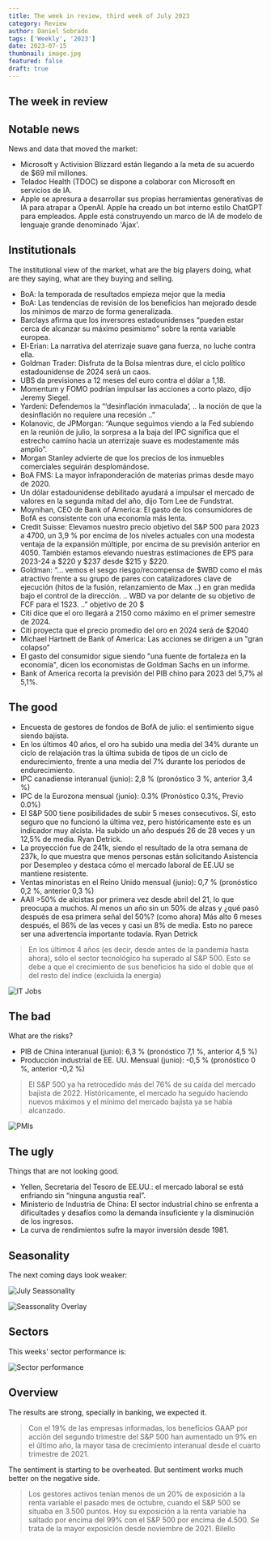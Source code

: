 ```yaml
---
title: The week in review, third week of July 2023
category: Review
author: Daniel Sobrado
tags: ['Weekly', '2023']
date: 2023-07-15
thumbnail: image.jpg
featured: false
draft: true
---
```


## The week in review


## Notable news

News and data that moved the market:
* Microsoft y Activision Blizzard están llegando a la meta de su acuerdo de $69 mil millones.
* Teladoc Health (TDOC) se dispone a colaborar con Microsoft en servicios de IA. 
* Apple se apresura a desarrollar sus propias herramientas generativas de IA para atrapar a OpenAI. Apple ha creado un bot interno estilo ChatGPT para empleados. Apple está construyendo un marco de IA de modelo de lenguaje grande denominado 'Ajax'.

## Institutionals

The institutional view of the market, what are the big players doing, what are they saying, what are they buying and selling.

* BoA: la temporada de resultados empieza mejor que la media
* BoA: Las tendencias de revisión de los beneficios han mejorado desde los mínimos de marzo de forma generalizada.
* Barclays afirma que los inversores estadounidenses “pueden estar cerca de alcanzar su máximo pesimismo” sobre la renta variable europea.
* El-Erian: La narrativa del aterrizaje suave gana fuerza, no luche contra ella.
* Goldman Trader: Disfruta de la Bolsa mientras dure, el ciclo político estadounidense de 2024 será un caos.
* UBS da previsiones a 12 meses del euro contra el dólar a 1,18.
* Momentum y FOMO podrían impulsar las acciones a corto plazo, dijo Jeremy Siegel.
* Yardeni: Defendemos la “‘desinflación inmaculada’, .. la noción de que la desinflación no requiere una recesión ..”
* Kolanovic, de JPMorgan: “Aunque seguimos viendo a la Fed subiendo en la reunión de julio, la sorpresa a la baja del IPC significa que el estrecho camino hacia un aterrizaje suave es modestamente más amplio”.
* Morgan Stanley advierte de que los precios de los inmuebles comerciales seguirán desplomándose.
* BoA FMS: La mayor infraponderación de materias primas desde mayo de 2020.
* Un dólar estadounidense debilitado ayudará a impulsar el mercado de valores en la segunda mitad del año, dijo Tom Lee de Fundstrat.
* Moynihan, CEO de Bank of America: El gasto de los consumidores de BofA es consistente con una economía más lenta.
* Credit Suisse: Elevamos nuestro precio objetivo del S&P 500 para 2023 a 4700, un 3,9 % por encima de los niveles actuales con una modesta ventaja de la expansión múltiple, por encima de su previsión anterior en 4050. También estamos elevando nuestras estimaciones de EPS para 2023-24 a $220 y $237 desde $215 y $220.
* Goldman: “… vemos el sesgo riesgo/recompensa de $WBD como el más atractivo frente a su grupo de pares con catalizadores clave de ejecución (hitos de la fusión, relanzamiento de Max ..) en gran medida bajo el control de la dirección. .. WBD va por delante de su objetivo de FCF para el 1S23. ..”   objetivo de 20 $
* Citi dice que el oro llegará a 2150 como máximo en el primer semestre de 2024.
* Citi proyecta que el precio promedio del oro en 2024 será de $2040
* Michael Hartnett de Bank of America: Las acciones se dirigen a un "gran colapso"
* El gasto del consumidor sigue siendo "una fuente de fortaleza en la economía", dicen los economistas de Goldman Sachs en un informe.
* Bank of America recorta la previsión del PIB chino para 2023 del 5,7% al 5,1%.

## The good

* Encuesta de gestores de fondos de BofA de julio: el sentimiento sigue siendo bajista.
* En los últimos 40 años, el oro ha subido una media del 34% durante un ciclo de relajación tras la última subida de tipos de un ciclo de endurecimiento, frente a una media del 7% durante los periodos de endurecimiento.
* IPC canadiense interanual  (junio): 2,8 % (pronóstico 3 %, anterior 3,4 %)
* IPC de la Eurozona mensual (junio): 0.3% (Pronóstico 0.3%, Previo 0.0%)
* El S&P 500 tiene posibilidades de subir 5 meses consecutivos.  Sí, esto seguro que no funcionó la última vez, pero históricamente este es un indicador muy alcista.  Ha subido un año después 26 de 28 veces y un 12,5% de media. Ryan Detrick.
* La proyección fue de 241k, siendo el resultado de la otra semana de 237k, lo que muestra que menos personas están solicitando Asistencia por Desempleo y destaca cómo el mercado laboral de EE.UU se mantiene resistente.
* Ventas minoristas en el Reino Unido mensual (junio): 0,7 % (pronóstico 0,2 %, anterior 0,3 %)
* AAII >50% de alcistas por primera vez desde abril del 21, lo que preocupa a muchos. Al menos un año sin un 50% de alzas y ¿qué pasó después de esa primera señal del 50%? (como ahora) Más alto 6 meses después, el 86% de las veces y casi un 8% de media. Esto no parece ser una advertencia importante todavía. Ryan Detrick

> En los últimos 4 años (es decir, desde antes de la pandemia hasta ahora), sólo el sector tecnológico ha superado al S&P 500. Esto se debe a que el crecimiento de sus beneficios ha sido el doble que el del resto del índice (excluida la energía)

![IT Jobs]()

## The bad

What are the risks?

* PIB de China interanual (junio): 6,3 % (pronóstico 7,1 %, anterior 4,5 %)
* Producción industrial de EE. UU. Mensual (junio): -0,5 % (pronóstico 0 %, anterior -0,2 %)

> El S&P 500 ya ha retrocedido más del 76% de su caída del mercado bajista de 2022.  Históricamente, el mercado ha seguido haciendo nuevos máximos y el mínimo del mercado bajista ya se había alcanzado.

![PMIs](https://i.imgur.com/mhQcgSg.png)

## The ugly

Things that are not looking good.

* Yellen, Secretaria del Tesoro de EE.UU.: el mercado laboral se está enfriando sin “ninguna angustia real”.
* Ministerio de Industria de China: El sector industrial chino se enfrenta a dificultades y desafíos como la demanda insuficiente y la disminución de los ingresos.
* La curva de rendimientos sufre la mayor inversión desde 1981.

> 


## Seasonality

The next coming days look weaker:

![July Seassonality](https://i.imgur.com/cOLF57e.png)

![Seassonality Overlay](https://i.imgur.com/Fhm4kNW.png)

## Sectors

This weeks' sector performance is:

![Sector performance](https://i.imgur.com/ivKAHTp.png)


## Overview

The results are strong, specially in banking, we expected it. 

> Con el 19% de las empresas informadas, los beneficios GAAP por acción del segundo trimestre del S&P 500 han aumentado un 9% en el último año, la mayor tasa de crecimiento interanual desde el cuarto trimestre de 2021.

The sentiment is starting to be overheated. But sentiment works much better on the negative side.

> Los gestores activos tenían menos de un 20% de exposición a la renta variable el pasado mes de octubre, cuando el S&P 500 se situaba en 3.500 puntos.  Hoy su exposición a la renta variable ha saltado por encima del 99% con el S&P 500 por encima de 4.500. Se trata de la mayor exposición desde noviembre de 2021. Bilello